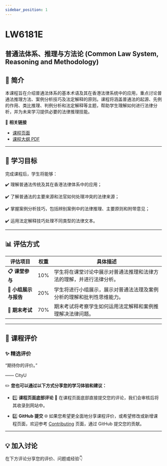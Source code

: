 ```yaml
---
sidebar_position: 1
---
```


# LW6181E
## 普通法体系、推理与方法论 (Common Law System, Reasoning and Methodology)

## **📘 简介**
本课程旨在介绍普通法体系的基本术语及其在香港法律系统中的应用，重点讨论普通法推理方法、案例分析技巧及法定解释的原则。课程将涵盖普通法的起源、先例的作用、类比推理、判例分析和法定解释等主题，帮助学生理解如何进行法律分析，并为未来学习提供必要的法律推理技能。

🔗 **相关链接**
- [课程页面](https://www.cityu.edu.hk/catalogue/pg/202425/course/LW6181E.htm)
- [课程大纲 PDF](https://www.cityu.edu.hk/catalogue/pg/202425/course/LW6181E.pdf)

---

## **🎯 学习目标**

完成课程后，学生将能够：

✔️ 理解普通法传统及其在香港法律体系中的应用；

✔️ 了解普通法的主要来源和法官如何处理冲突的法律来源；

✔️ 掌握案例分析技巧，包括辨别案例中的法律推理、主要原则和附带意见；

✔️ 运用法定解释技巧处理不同类型的法律文本。

---

## **📊 评估方式**

| **评估项目**          | **权重** | **具体描述**                                                                                       |
|----------------------|---------|---------------------------------------------------------------------------------------------------|
| **📋 课堂参与**       | 10%     | 学生将在课堂讨论中展示对普通法推理和法律方法的理解，并进行法律分析。                              |
| **📂 小组展示与报告** | 20%     | 学生将进行小组展示，展示对普通法法理及案例分析的理解和批判性思维能力。                             |
| **📂 期末考试**       | 70%     | 期末考试将考察学生如何运用法定解释和案例推理解决法律问题。                                        |

---

## **💬 课程评价**

### ✨ **精选评价**
<div className={commentStyles.commentBox}>
    <p className={commentStyles.commentText}>
        “期待你的评价。”
    </p>
    <p className={commentStyles.commentAuthor}>—— CityU</p>
</div>

✏️ **您也可以通过以下方式分享您的学习体验和建议：**

- 1️⃣ **课程页面底部评论**
💬 在课程页面底部直接提交您的评论，我们会审核后将其收录到网站中。

- 2️⃣ **GitHub 提交**
🌐 如果您希望更全面地分享课程评价，或希望修改或新增课程页面，欢迎参考 [Contributing](/contributing) 页面，通过 GitHub 提交您的贡献。

---

## **💡 加入讨论**

在下方评论分享您的评价、问题或经验👇
<Utterances />